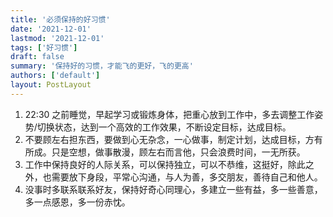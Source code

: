 ```yaml
---
title: '必须保持的好习惯'
date: '2021-12-01'
lastmod: '2021-12-01'
tags: ['好习惯']
draft: false
summary: '保持好的习惯，才能飞的更好，飞的更高'
authors: ['default']
layout: PostLayout
---
```


1. 22:30 之前睡觉，早起学习或锻炼身体，把重心放到工作中，多去调整工作姿势/切换状态，达到一个高效的工作效果，不断设定目标，达成目标。
2. 不要顾左右担东西，要做到心无杂念，一心做事，制定计划，达成目标，方有所成。只是空想，做事散漫，顾左右而言他，只会浪费时间，一无所获。
3. 工作中保持良好的人际关系，可以保持独立，可以不恭维，这挺好，除此之外，也需要放下身段，平常心沟通，与人为善，多交朋友，善待自己和他人。
4. 没事时多联系联系好友，保持好奇心同理心，多建立一些有益，多一些善意，多一点感恩，多一份赤忱。
